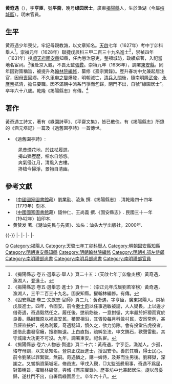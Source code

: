 '''黄奇遇'''（{{bd|1598年||1666年||catIdx=Huang黃奇遇}}），字'''亨臣'''，號'''平斋'''，晚号'''绿园居士'''，廣東[[揭陽縣|揭陽縣]]人，生於渔湖（今屬[[榕城區|榕城區]]）。明末官員。

==生平==
黄奇遇少年喪父，牢記母親教誨，以文章知名。[[天啟|天啟]]七年（1627年）考中丁卯科舉人<ref>《揭陽縣志·卷五·選舉志·舉人》頁二十五：（天啟七年丁卯詹炎榜）黃奇遇，漁湖人，登進士。</ref>，[[崇禎|崇禎]]元年（1628年）聯捷戊辰科三甲二百三十九名進士<ref>《揭陽縣志·卷五·選舉志·進士》頁十一：（崇正元年戊辰劉若宰榜）黃奇遇，漁湖人，三甲二百三十九名。固安知縣。擢翰林編修。有傳。</ref>，崇禎四年（1631年）授[[順天府|順天府]][[固安縣|固安縣]]知縣，任內懲治惡吏，整頓城防，政績卓著，入祀當地名宦祠。<ref>《固安縣誌·卷三·文獻志·官師》頁二九：黃奇遇，字亨臣，廣東揭陽人。崇禎戊辰進士。四年，令固安。前令[[秦士奇|秦士奇]]以任事過敏被譴，人人疑畏。上以邊才借奇遇，奇遇毅然任之。履任後，懲前飭後，一意拊循，大率嚴於奸猾而寬於良善。縣尉職原以補盜安民，積習相沿，其胥役每月科斂村民，安爲常例，甚且誣盜挾奸，視為利藪。奇遇稔知，憤久之，欲力剪除。會有投堂告虎役者，遂借此盡發宿癰，搜剔無遺。上白直指，疏糾坐法，申文鐫石，歡聲雷動。其守城諸大功更不可沒。九年，調署東安。祀名宦。</ref>後赴京入覲，不畏太監[[張彛|張彛]]。崇禎九年（1636年），調署[[東安縣|東安縣]]。同年因對策稱旨，被提升為[[翰林院|翰林院]][[編修|編修]]，纂修《熹宗實錄》。歷升春坊中允兼起居注官，因[[丁憂|母喪]]回鄉。不久[[甲申之變|甲申之變]]爆發，明朝滅亡，[[清兵入關|清兵入關]]後，隨南明[[隆武帝|隆武帝]]、[[永曆帝|永曆帝]]抗清，擔任要職。因不滿朝中派系鬥爭而乞歸，閉門不出，自號“綠園居士”。卒年六十八歲。乾隆《揭陽縣志》有傳。<ref>《揭陽縣志·卷六·人物志·賢達》頁二十六：黃奇遇，字亨臣，漁湖人。少孤，恪守母訓，以文章知名。登崇正戊辰進士，授固安令。善於其職，得士民心。前令劉某以罪繋獄，無嗣。奇遇憐之，購一婢侍，及朞而生男後。劉釋獄，深謝之。又嘗捐資築城垣，脩邑志。甲戌入覲，□太監張彛用事，奇遇不爲屈，對策稱旨，擢翰林編脩，與脩《熹宗實錄》。歷春坊中允兼起居注。旋以母憂歸，遂杜門不出，自署爲綠園居士。卒年六十八。</ref>

==著作==
黃奇遇工詩文，著有《綠園詩草》、《平齋文集》，皆已散佚。有《揭陽縣志》所錄的《涵元塔記》一篇及《過舊園亭詩》一首傳世。

*《過舊園亭詩》:
:夙昔煙花地，於兹杖履遊。
:揭山猶歷歷，榕水自悠悠。
:爽氣侵江月，清風入古樓。
:搀槍今掃淨，景物自清幽。

==參考文獻==
{{reflist}}
*（[[中國國家圖書館|中國國家圖書館]]藏）劉業勤、淩魚 撰.《揭陽縣志》. 清乾隆四十四年（1779年）刻本.
*（[[中國國家圖書館|中國國家圖書館]]藏）錢仲仁、王尚義 撰.《固安縣志》. 民國三十一年（1942年）铅印本.
*黄赞发 著.《潮汕先民与先贤》．汕头：汕头大学出版社，2000年.

{{-}}
{{start box}}
{{s-off}}
{{succession box|[[秦士奇|秦士奇]]|[[羅國士|羅國士]]|明朝[[固安縣知縣列表|固安縣知縣]]|<small>崇禎四年（1631年）上任</small>}}
|-
{{s-before|[[何達海|何達海]]}}
{{s-title|明朝直隸東安縣知縣|1636年}}
{{s-after|[[鄭以誠|鄭以誠]]}}
|-
{{s-before|[[晏日曙|晏日曙]]<br><small>（署）</small>}}
{{s-title|rows=2|[[南明|南明]][[禮部尚書|禮部尚書]]|1648年<br>1649年}}
{{s-after|[[王化澄|王化澄]]<br><small>（署）</small>}}
|-
{{s-before|[[吳璟|吳璟]]}}
{{s-after|[[郭之奇|郭之奇]]}}
|-
{{s-before|[[蕭琦|蕭琦]]}}
{{s-title|南明[[兵部尚書|兵部尚書]]|1648年<br><small>（署）</small>}}
{{s-after|[[曹燁|曹燁]]}}
{{end box}}

{{並稱|潮州後七賢|[[林大欽|林大欽]] - [[翁萬達|翁萬達]] - [[蕭端蒙|蕭端蒙]] - [[郭之奇|郭之奇]] - 黃奇遇 - [[許國佐|許國佐]] - [[羅萬傑|羅萬傑]]}}
{{並稱|戊辰八賢|[[辜朝薦|辜朝薦]] - [[郭之奇|郭之奇]] - 黃奇遇 - [[宋兆禴|宋兆禴]] - [[梁應龍|梁應龍]] - [[陳所獻|陳所獻]] - [[李士淳|李士淳]]}}
{{崇禎元年戊辰科殿試金榜}}

{{Authority control}}

{{DEFAULTSORT:Huang黃}}
[[Category:黃姓|Q]]
[[Category:揭陽人|Category:揭陽人]]
[[Category:天啓七年丁卯科舉人|Category:天啓七年丁卯科舉人]]
[[Category:明朝固安縣知縣|Category:明朝固安縣知縣]]
[[Category:明朝東安縣知縣|Category:明朝東安縣知縣]]
[[Category:明朝翰林院編修|Category:明朝翰林院編修]]
[[Category:明朝礼部左侍郎|Category:明朝礼部左侍郎]]
[[Category:南明禮部尚書|Category:南明禮部尚書]]
[[Category:南明兵部尚書|Category:南明兵部尚書]]
[[Category:南明禮部官員|Category:南明禮部官員]]